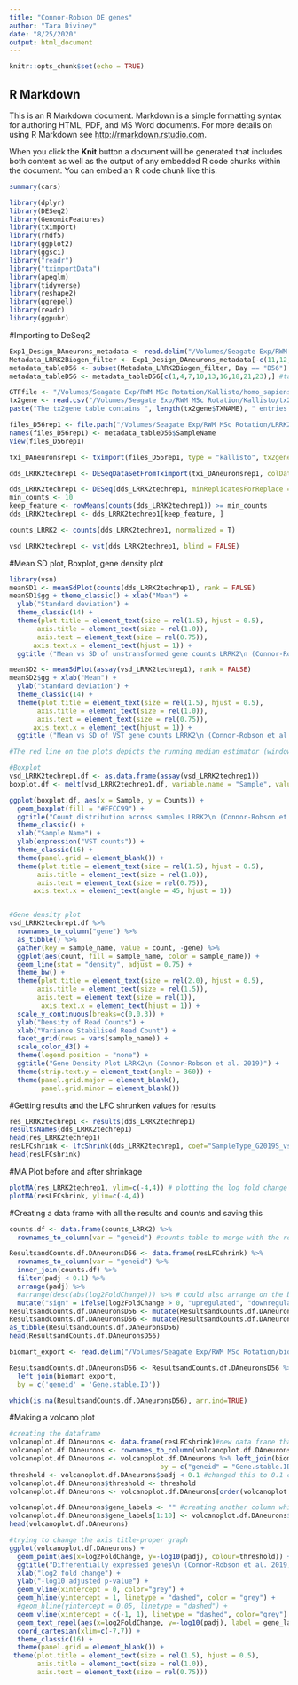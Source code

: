 ```yaml
---
title: "Connor-Robson DE genes"
author: "Tara Diviney"
date: "8/25/2020"
output: html_document
---
```


```r
knitr::opts_chunk$set(echo = TRUE)
```

## R Markdown

This is an R Markdown document. Markdown is a simple formatting syntax for authoring HTML, PDF, and MS Word documents. For more details on using R Markdown see <http://rmarkdown.rstudio.com>.

When you click the **Knit** button a document will be generated that includes both content as well as the output of any embedded R code chunks within the document. You can embed an R code chunk like this:

```r
summary(cars)
```


```r
library(dplyr)
library(DESeq2)
library(GenomicFeatures)
library(tximport)
library(rhdf5)
library(ggplot2)
library(ggsci)
library("readr")
library("tximportData")
library(apeglm)
library(tidyverse)
library(reshape2)
library(ggrepel)
library(readr)
library(ggpubr)
```


#Importing to DeSeq2
```r
Exp1_Design_DAneurons_metadata <- read.delim("/Volumes/Seagate Exp/RWM MSc Rotation/LRRK2_Biogen/Exp1_Design_DAneurons_metadata.txt")
Metadata_LRRK2Biogen_filter <- Exp1_Design_DAneurons_metadata[-c(11,12,15,38,44,45,51),] # the 7 numbers listed 11 to 51 in the order of this list there is no kallisto files for.5 out of 7 are D35 anyway...
metadata_tableD56 <- subset(Metadata_LRRK2Biogen_filter, Day == "D56")
metadata_tableD56 <- metadata_tableD56[c(1,4,7,10,13,16,18,21,23),] #taking the first technical replicate of every sample

GTFfile <- "/Volumes/Seagate Exp/RWM MSc Rotation/Kallisto/homo_sapiens/Homo_sapiens.GRCh38.96.gtf" #load the transcript gtf file
tx2gene <- read.csv("/Volumes/Seagate Exp/RWM MSc Rotation/Kallisto/tx2gene.csv")
paste("The tx2gene table contains ", length(tx2gene$TXNAME), " entries.", sep = "")

files_D56rep1 <- file.path("/Volumes/Seagate Exp/RWM MSc Rotation/LRRK2_Biogen/kallisto_DAneurons_D56_techrep1", metadata_tableD56$ObservationID, "abundance.h5")
names(files_D56rep1) <- metadata_tableD56$SampleName
View(files_D56rep1)

txi_DAneuronsrep1 <- tximport(files_D56rep1, type = "kallisto", tx2gene = tx2gene, ignoreTxVersion = T)
```

```r
dds_LRRK2techrep1 <- DESeqDataSetFromTximport(txi_DAneuronsrep1, colData = metadata_tableD56, design = ~ gender + SampleType)

dds_LRRK2techrep1 <- DESeq(dds_LRRK2techrep1, minReplicatesForReplace = Inf) #filtering the counts
min_counts <- 10
keep_feature <- rowMeans(counts(dds_LRRK2techrep1)) >= min_counts 
dds_LRRK2techrep1 <- dds_LRRK2techrep1[keep_feature, ]

counts_LRRK2 <- counts(dds_LRRK2techrep1, normalized = T)

vsd_LRRK2techrep1 <- vst(dds_LRRK2techrep1, blind = FALSE)

```

#Mean SD plot, Boxplot, gene density plot
```r
library(vsn)
meanSD1 <- meanSdPlot(counts(dds_LRRK2techrep1), rank = FALSE) 
meanSD1$gg + theme_classic() + xlab("Mean") +
  ylab("Standard deviation") +
  theme_classic(14) +
  theme(plot.title = element_text(size = rel(1.5), hjust = 0.5),
       axis.title = element_text(size = rel(1.0)),
       axis.text = element_text(size = rel(0.75)),
      axis.text.x = element_text(hjust = 1)) +
  ggtitle ("Mean vs SD of unstransformed gene counts LRRK2\n (Connor-Robson et al. 2019)")

meanSD2 <- meanSdPlot(assay(vsd_LRRK2techrep1), rank = FALSE)
meanSD2$gg + xlab("Mean") +
  ylab("Standard deviation") +
  theme_classic(14) +
  theme(plot.title = element_text(size = rel(1.5), hjust = 0.5),
       axis.title = element_text(size = rel(1.0)),
       axis.text = element_text(size = rel(0.75)),
      axis.text.x = element_text(hjust = 1)) +
  ggtitle ("Mean vs SD of VST gene counts LRRK2\n (Connor-Robson et al. 2019)")

#The red line on the plots depicts the running median estimator (window-width 10%). If there is no variance-mean dependence, then the line should be approximately horizontal.

#Boxplot
vsd_LRRK2techrep1.df <- as.data.frame(assay(vsd_LRRK2techrep1))
boxplot.df <- melt(vsd_LRRK2techrep1.df, variable.name = "Sample", value.name = "Counts")

ggplot(boxplot.df, aes(x = Sample, y = Counts)) +
  geom_boxplot(fill = "#FFCC99") +
  ggtitle("Count distribution across samples LRRK2\n (Connor-Robson et al 2019)") +
  theme_classic() +
  xlab("Sample Name") +
  ylab(expression("VST counts")) +
  theme_classic(16) +
  theme(panel.grid = element_blank()) +
  theme(plot.title = element_text(size = rel(1.5), hjust = 0.5),
       axis.title = element_text(size = rel(1.0)),
       axis.text = element_text(size = rel(0.75)),
      axis.text.x = element_text(angle = 45, hjust = 1)) 


#Gene density plot
vsd_LRRK2techrep1.df %>%
  rownames_to_column("gene") %>%
  as_tibble() %>%
  gather(key = sample_name, value = count, -gene) %>%
  ggplot(aes(count, fill = sample_name, color = sample_name)) +
  geom_line(stat = "density", adjust = 0.75) +
  theme_bw() +
  theme(plot.title = element_text(size = rel(2.0), hjust = 0.5),
       axis.title = element_text(size = rel(1.5)),
       axis.text = element_text(size = rel(1)),
        axis.text.x = element_text(hjust = 1)) +
  scale_y_continuous(breaks=c(0,0.3)) +
  ylab("Density of Read Counts") +
  xlab("Variance Stabilised Read Count") +
  facet_grid(rows = vars(sample_name)) + 
  scale_color_d3() +
  theme(legend.position = "none") +
  ggtitle("Gene Density Plot LRRK2\n (Connor-Robson et al. 2019)") +
  theme(strip.text.y = element_text(angle = 360)) + 
  theme(panel.grid.major = element_blank(), 
        panel.grid.minor = element_blank())

```

#Getting results and the LFC shrunken values for results 
```r
res_LRRK2techrep1 <- results(dds_LRRK2techrep1)
resultsNames(dds_LRRK2techrep1)
head(res_LRRK2techrep1)
resLFCshrink <- lfcShrink(dds_LRRK2techrep1, coef="SampleType_G2019S_vs_Control", type="apeglm") # shrinking the log fold change
head(resLFCshrink)
```

#MA Plot before and after shrinkage
```r
plotMA(res_LRRK2techrep1, ylim=c(-4,4)) # plotting the log fold change as per the mean
plotMA(resLFCshrink, ylim=c(-4,4))
```

#Creating a data frame with all the results and counts and saving this 
```r
counts.df <- data.frame(counts_LRRK2) %>%
  rownames_to_column(var = "geneid") #counts table to merge with the results table

ResultsandCounts.df.DAneuronsD56 <- data.frame(resLFCshrink) %>%
  rownames_to_column(var = "geneid") %>% 
  inner_join(counts.df) %>%
  filter(padj < 0.1) %>%
  arrange(padj) %>%
  #arrange(desc(abs(log2FoldChange))) %>% # could also arrange on the basis of the log2foldchange. rowise was in the original code which I removed
  mutate("sign" = ifelse(log2FoldChange > 0, "upregulated", "downregulated" ))
ResultsandCounts.df.DAneuronsD56 <- mutate(ResultsandCounts.df.DAneuronsD56, meancounts_control = rowMeans(ResultsandCounts.df.DAneuronsD56[,c(7,9,11,13)]))
ResultsandCounts.df.DAneuronsD56 <- mutate(ResultsandCounts.df.DAneuronsD56, meancounts_disease = rowMeans(ResultsandCounts.df.DAneuronsD56[,c(8,10,12,14,15)]))
as_tibble(ResultsandCounts.df.DAneuronsD56)
head(ResultsandCounts.df.DAneuronsD56)

biomart_export <- read.delim("/Volumes/Seagate Exp/RWM MSc Rotation/biomart_export.txt") 

ResultsandCounts.df.DAneuronsD56 <- ResultsandCounts.df.DAneuronsD56 %>% # by joining to the biomart export file we are assigning gene names and descriptions to the Gene ID for all the differentially expressed genes
  left_join(biomart_export,
  by = c('geneid' = 'Gene.stable.ID'))

which(is.na(ResultsandCounts.df.DAneuronsD56), arr.ind=TRUE)

```

#Making a volcano plot
```r
#creating the dataframe
volcanoplot.df.DAneurons <- data.frame(resLFCshrink)#new data frane that is not filtered by the padj values
volcanoplot.df.DAneurons <- rownames_to_column(volcanoplot.df.DAneurons, "geneid")
volcanoplot.df.DAneurons <- volcanoplot.df.DAneurons %>% left_join(biomart_export,
                                      by = c("geneid" = "Gene.stable.ID"))
threshold <- volcanoplot.df.DAneurons$padj < 0.1 #changed this to 0.1 cut off because the padj value is 0.1
volcanoplot.df.DAneurons$threshold <- threshold
volcanoplot.df.DAneurons <- volcanoplot.df.DAneurons[order(volcanoplot.df.DAneurons$padj), ] # ordering by padj values

volcanoplot.df.DAneurons$gene_labels <- "" #creating another column which has empty values "" 
volcanoplot.df.DAneurons$gene_labels[1:10] <- volcanoplot.df.DAneurons$Gene.name[1:10] # these are the geneIDs with the lowest padj value because they are the first 10 rows in the dataframe
head(volcanoplot.df.DAneurons)

#trying to change the axis title-proper graph
ggplot(volcanoplot.df.DAneurons) +
  geom_point(aes(x=log2FoldChange, y=-log10(padj), colour=threshold)) + #is the log10 adj p value actually log 10 or is it just the adjusted p value- why is it -log 10 rather than just padj value- what is the padj value, should go back and remove the NA values for the means 
  ggtitle("Differentially expressed genes\n (Connor-Robson et al. 2019)") +
  xlab("log2 fold change") + 
  ylab("-log10 adjusted p-value") +
  geom_vline(xintercept = 0, color="grey") +
  geom_hline(yintercept = 1, linetype = "dashed", color = "grey") +
  #geom_hline(yintercept = 0.05, linetype = "dashed") +
  geom_vline(xintercept = c(-1, 1), linetype = "dashed", color="grey") +
  geom_text_repel(aes(x=log2FoldChange, y=-log10(padj), label = gene_labels), size = 3) +
  coord_cartesian(xlim=c(-7,7)) +
  theme_classic(16) +
  theme(panel.grid = element_blank()) +
 theme(plot.title = element_text(size = rel(1.5), hjust = 0.5),
       axis.title = element_text(size = rel(1.0)),
       axis.text = element_text(size = rel(0.75))) 

```


